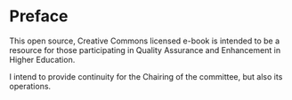 # Preface {.unnumbered}


This open source, Creative Commons licensed e-book is intended to be a resource for those participating in Quality Assurance and Enhancement in Higher Education.

I intend to provide continuity for the Chairing of the committee, but also its operations. 
